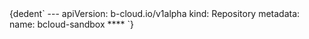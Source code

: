 
<CodeBlock language="yaml">
  {dedent`
    ---
    apiVersion: b-cloud.io/v1alpha
    kind: Repository
    metadata:
      name: bcloud-sandbox
    ****
  `}
</CodeBlock>
